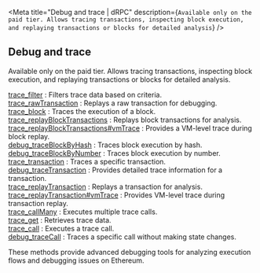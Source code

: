 
<Meta
  title="Debug and trace | dRPC"
  description={`Available only on the paid tier. Allows tracing transactions, inspecting block execution, and replaying transactions or blocks for detailed analysis`}
/>
## Debug and trace

Available only on the paid tier. Allows tracing transactions, inspecting block execution, and replaying transactions or blocks for detailed analysis.

[trace_filter](/ethereum-api/debugandtrace/trace_filter) : Filters trace data based on criteria. \
[trace_rawTransaction](/ethereum-api/debugandtrace/trace_rawTransaction) : Replays a raw transaction for debugging. \
[trace_block](/ethereum-api/debugandtrace/trace_block) : Traces the execution of a block. \
[trace_replayBlockTransactions](/ethereum-api/debugandtrace/trace_replayBlockTransactions) : Replays block transactions for analysis. \
[trace_replayBlockTransactions#vmTrace](/ethereum-api/debugandtrace/trace_replayBlockTransactionsvmTrace) : Provides a VM-level trace during block replay. \
[debug_traceBlockByHash](/ethereum-api/debugandtrace/debug_traceBlockByHash) : Traces block execution by hash. \
[debug_traceBlockByNumber](/ethereum-api/debugandtrace/debug_traceBlockByNumber) : Traces block execution by number. \
[trace_transaction](/ethereum-api/debugandtrace/trace_transaction) : Traces a specific transaction. \
[debug_traceTransaction](/ethereum-api/debugandtrace/debug_traceTransaction) : Provides detailed trace information for a transaction. \
[trace_replayTransaction](/ethereum-api/debugandtrace/trace_replayTransaction) : Replays a transaction for analysis. \
[trace_replayTransaction#vmTrace](/ethereum-api/debugandtrace/trace_replayTransactionvmTrace) : Provides VM-level trace during transaction replay. \
[trace_callMany](/ethereum-api/debugandtrace/trace_callMany) : Executes multiple trace calls. \
[trace_get](/ethereum-api/debugandtrace/trace_get) : Retrieves trace data. \
[trace_call](/ethereum-api/debugandtrace/trace_call) : Executes a trace call. \
[debug_traceCall](/ethereum-api/debugandtrace/debug_traceCall) : Traces a specific call without making state changes.

These methods provide advanced debugging tools for analyzing execution flows and debugging issues on Ethereum.

<Space h={16} />
<GetStarted />
